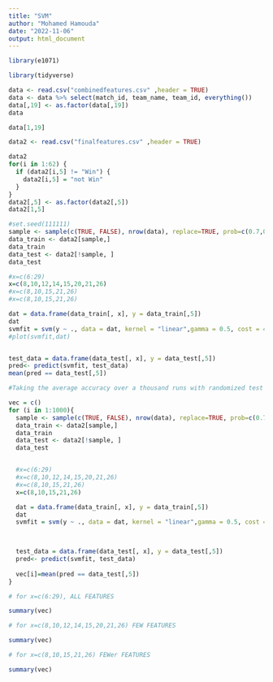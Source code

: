 ---
title: "SVM"
author: "Mohamed Hamouda"
date: "2022-11-06"
output: html_document
---

```{r}
library(e1071)
```

```{r}
library(tidyverse)
```


```{r}
data <- read.csv("combinedfeatures.csv" ,header = TRUE)
data <- data %>% select(match_id, team_name, team_id, everything())
data[,19] <- as.factor(data[,19])
data
```

```{r}
data[1,19]
```


```{r}
data2 <- read.csv("finalfeatures.csv" ,header = TRUE)

data2
for(i in 1:62) {
  if (data2[i,5] != "Win") {
    data2[i,5] = "not Win"
  }
}
data2[,5] <- as.factor(data2[,5])
data2[1,5]
```

```{r}
#set.seed(111111)
sample <- sample(c(TRUE, FALSE), nrow(data), replace=TRUE, prob=c(0.7,0.3))
data_train <- data2[sample,] 
data_train
data_test <- data2[!sample, ]
data_test

#x=c(6:29)
x=c(8,10,12,14,15,20,21,26)
#x=c(8,10,15,21,26)
#x=c(8,10,15,21,26)

dat = data.frame(data_train[, x], y = data_train[,5])
dat
svmfit = svm(y ~ ., data = dat, kernel = "linear",gamma = 0.5, cost = 4, scale = FALSE)
#plot(svmfit,dat)


test_data = data.frame(data_test[, x], y = data_test[,5])
pred<- predict(svmfit, test_data)
mean(pred == data_test[,5])
```

```{r}
#Taking the average accuracy over a thousand runs with randomized test and train groups

vec = c()
for (i in 1:1000){
  sample <- sample(c(TRUE, FALSE), nrow(data), replace=TRUE, prob=c(0.7,0.3))
  data_train <- data2[sample,] 
  data_train
  data_test <- data2[!sample, ]
  data_test


  #x=c(6:29)
  #x=c(8,10,12,14,15,20,21,26)
  #x=c(8,10,15,21,26)
  x=c(8,10,15,21,26)

  dat = data.frame(data_train[, x], y = data_train[,5])
  dat
  svmfit = svm(y ~ ., data = dat, kernel = "linear",gamma = 0.5, cost = 4, scale = FALSE)
  


  test_data = data.frame(data_test[, x], y = data_test[,5])
  pred<- predict(svmfit, test_data)
  
  vec[i]=mean(pred == data_test[,5])
}

```

```{r}
# for x=c(6:29), ALL FEATURES

summary(vec)
```

```{r}
# for x=c(8,10,12,14,15,20,21,26) FEW FEATURES

summary(vec)
```
```{r}
# for x=c(8,10,15,21,26) FEWer FEATURES

summary(vec)
```


